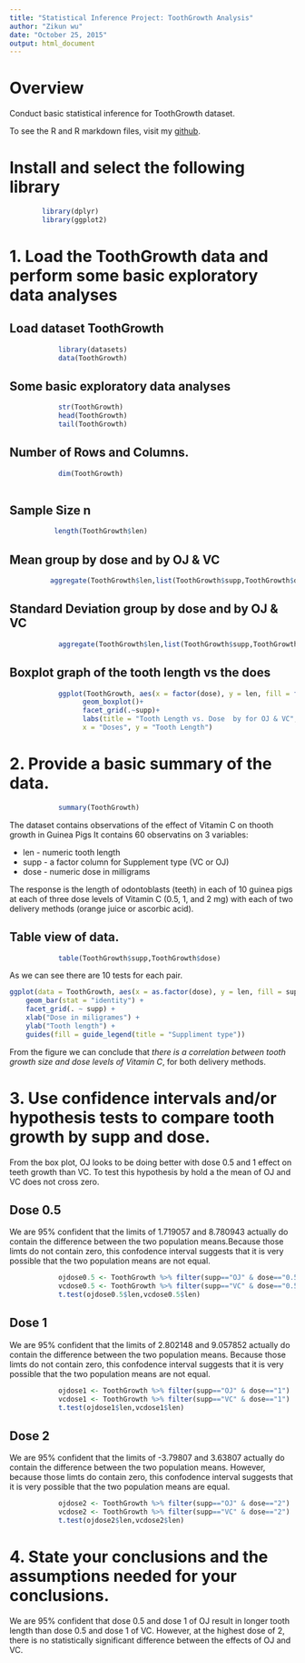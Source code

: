 ```yaml
---
title: "Statistical Inference Project: ToothGrowth Analysis"
author: "Zikun wu"
date: "October 25, 2015"
output: html_document
---
```


# Overview
Conduct basic statistical inference for ToothGrowth dataset.

To see the R and R markdown files, visit my [github](https://github.com/qoolazy/Coursera-Statistical-Inference).

# Install and select the following library

```r
        library(dplyr)
        library(ggplot2)

```

# 1. Load the ToothGrowth data and perform some basic exploratory data analyses 

## Load dataset ToothGrowth
```r
            library(datasets)
            data(ToothGrowth)
```

## Some basic exploratory data analyses 
```r
            str(ToothGrowth)
            head(ToothGrowth)
            tail(ToothGrowth)
```

## Number of Rows and Columns.
```r

            dim(ToothGrowth)
 
```

## Sample Size n
```r

           length(ToothGrowth$len)

```

## Mean group by dose and by OJ & VC
```r

          aggregate(ToothGrowth$len,list(ToothGrowth$supp,ToothGrowth$dose),mean)

```

## Standard Deviation group by dose and by OJ & VC
```r

            aggregate(ToothGrowth$len,list(ToothGrowth$supp,ToothGrowth$dose),sd)

```

## Boxplot graph of the tooth length vs the does
```r
            ggplot(ToothGrowth, aes(x = factor(dose), y = len, fill = factor(dose)))+
                  geom_boxplot()+
                  facet_grid(.~supp)+
                  labs(title = "Tooth Length vs. Dose  by for OJ & VC",
                  x = "Doses", y = "Tooth Length")

```


# 2. Provide a basic summary of the data.

```r

            summary(ToothGrowth)

```
The dataset contains observations of the effect of Vitamin C on thooth growth in Guinea Pigs
It contains 60 observatins on 3 variables:

 * len - numeric tooth length
 * supp - a factor column for Supplement type (VC or OJ)
 * dose - numeric dose in milligrams

The response is the length of odontoblasts (teeth) in each of 10 guinea pigs at each of three dose levels of Vitamin C (0.5, 1, and 2 mg) with each of two delivery methods (orange juice or ascorbic acid).

## Table view of data. 
```r

            table(ToothGrowth$supp,ToothGrowth$dose)

```

As we can see there are 10 tests for each pair.

```r
ggplot(data = ToothGrowth, aes(x = as.factor(dose), y = len, fill = supp)) +
    geom_bar(stat = "identity") +
    facet_grid(. ~ supp) +
    xlab("Dose in miligrames") +
    ylab("Tooth length") +
    guides(fill = guide_legend(title = "Suppliment type"))
```

From the figure we can conclude that _there is a correlation between tooth growth size and dose levels of Vitamin C_, for both delivery methods. 

# 3. Use confidence intervals and/or hypothesis tests to compare tooth growth by supp and dose. 

From the box plot, OJ looks to be doing better with dose 0.5 and 1 effect on teeth growth than VC. To test this hypothesis by hold a the mean of OJ and VC does not cross zero.

## Dose 0.5
We are 95% confident that the limits of 1.719057 and 8.780943 actually do contain the difference between the two population means.Because those limts do not contain zero, this confodence interval suggests that it is very possible that the two population means are not equal.

```r

            ojdose0.5 <- ToothGrowth %>% filter(supp=="OJ" & dose=="0.5")
            vcdose0.5 <- ToothGrowth %>% filter(supp=="VC" & dose=="0.5")
            t.test(ojdose0.5$len,vcdose0.5$len)

```

## Dose 1
We are 95% confident that the limits of 2.802148 and 9.057852 actually do contain the difference between the two population means. Because those limts do not contain zero, this confodence interval suggests that it is very possible that the two population means are not equal.

```r

            ojdose1 <- ToothGrowth %>% filter(supp=="OJ" & dose=="1")
            vcdose1 <- ToothGrowth %>% filter(supp=="VC" & dose=="1")
            t.test(ojdose1$len,vcdose1$len)

```

## Dose 2
We are 95% confident that the limits of -3.79807 and 3.63807 actually do contain the difference between the two population means. However, because those limts do contain zero, this confodence interval suggests that it is very possible that the two population means are equal.

```r

            ojdose2 <- ToothGrowth %>% filter(supp=="OJ" & dose=="2")
            vcdose2 <- ToothGrowth %>% filter(supp=="VC" & dose=="2")
            t.test(ojdose2$len,vcdose2$len)

```

# 4. State your conclusions and the assumptions needed for your conclusions. 
We are 95% confident that dose 0.5 and dose 1 of OJ result in longer tooth length than dose 0.5 and dose 1 of VC. However, at the highest dose of 2, there is no statistically significant difference between the effects of OJ and VC. 

